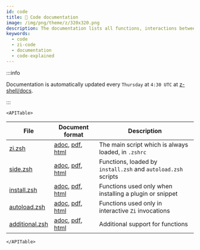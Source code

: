 ```yaml
---
id: code
title: 🔖 Code documentation
image: /img/png/theme/z/320x320.png
description: The documentation lists all functions, interactions between them, their comments, and features.
keywords:
  - code
  - zi-code
  - documentation
  - code-explained
---
```


<!-- @format -->


:::info

Documentation is automatically updated every `Thursday` at `4:30 UTC` at [z-shell/docs][].

:::

```mdx-code-block
<APITable>
```

| File                 | Document format                   | Description                                                   |
| -------------------- | --------------------------------- | ------------------------------------------------------------- |
| [zi.zsh][2]          | [adoc][3], [pdf][4], [html][5]    | The main script which is always loaded, in `.zshrc`           |
| [side.zsh][6]        | [adoc][7], [pdf][8], [html][9]    | Functions, loaded by `install.zsh` and `autoload.zsh` scripts |
| [install.zsh][10]    | [adoc][11], [pdf][12], [html][13] | Functions used only when installing a plugin or snippet       |
| [autoload.zsh][14]   | [adoc][15], [pdf][16], [html][17] | Functions used only in interactive `Zi` invocations           |
| [additional.zsh][18] | [adoc][19], [pdf][20], [html][21] | Additional support for functions                              |

```mdx-code-block
</APITable>
```

<!-- end-of-file -->

<!-- links -->

<!-- external -->

[z-shell/docs]: https://github.com/z-shell/docs

[2]: https://github.com/z-shell/zi/blob/main/zi.zsh

[3]: https://github.com/z-shell/docs/blob/main/code/zsdoc/asciidoc/zi.zsh.adoc

[4]: https://github.com/z-shell/docs/blob/main/code/zsdoc/pdf/zi.zsh.pdf

[5]: https://z-shell.github.io/docs/code/html/zi.zsh.html

[6]: https://github.com/z-shell/zi/blob/main/lib/zsh/side.zsh

[7]: https://github.com/z-shell/docs/blob/main/code/zsdoc/asciidoc/side.zsh.adoc

[8]: https://github.com/z-shell/docs/blob/main/code/zsdoc/pdf/side.zsh.pdf

[9]: https://z-shell.github.io/docs/code/html/side.zsh.html

[10]: https://github.com/z-shell/zi/blob/main/lib/zsh/install.zsh

[11]: https://github.com/z-shell/docs/blob/main/code/zsdoc/asciidoc/install.zsh.adoc

[12]: https://github.com/z-shell/docs/blob/main/code/zsdoc/pdf/install.zsh.pdf

[13]: https://z-shell.github.io/docs/code/html/install.zsh.html

[14]: https://github.com/z-shell/zi/blob/main/lib/zsh/autoload.zsh

[15]: https://github.com/z-shell/docs/blob/main/code/zsdoc/asciidoc/autoload.zsh.adoc

[16]: https://github.com/z-shell/docs/blob/main/code/zsdoc/pdf/autoload.zsh.pdf

[17]: https://z-shell.github.io/docs/code/html/autoload.zsh.html

[18]: https://github.com/z-shell/zi/blob/main/lib/zsh/additional.zsh

[19]: https://github.com/z-shell/docs/blob/main/code/zsdoc/asciidoc/additional.zsh.adoc

[20]: https://github.com/z-shell/docs/blob/main/code/zsdoc/pdf/additional.zsh.pdf

[21]: https://z-shell.github.io/docs/code/html/additional.zsh.html
